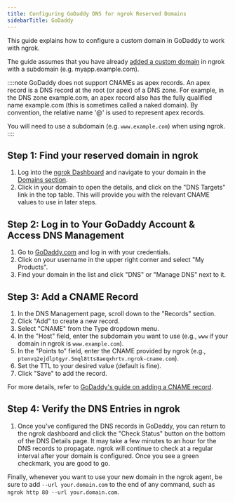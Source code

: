 ```yaml
---
title: Configuring GoDaddy DNS for ngrok Reserved Domains
sidebarTitle: GoDaddy
---
```


This guide explains how to configure a custom domain in GoDaddy to work with ngrok.

The guide assumes that you have already [added a custom domain](/universal-gateway/custom-domains/) in ngrok with a subdomain (e.g. myapp.example.com).

::::note
GoDaddy does not support CNAMEs as apex records. An apex record is a DNS record at the root (or apex) of a DNS zone. For example, in the DNS zone example.com, an apex record also has the fully qualified name example.com (this is sometimes called a naked domain). By convention, the relative name '@' is used to represent apex records.

You will need to use a subdomain (e.g. `www.example.com`) when using ngrok.
::::

## Step 1: Find your reserved domain in ngrok

1. Log into the [ngrok Dashboard](https://dashboard.ngrok.com) and navigate to your domain in the [Domains section](https://dashboard.ngrok.com/domains).
1. Click in your domain to open the details, and click on the "DNS Targets" link in the top table. This will provide you with the relevant CNAME values to use in later steps.

## Step 2: Log in to Your GoDaddy Account & Access DNS Management

1. Go to [GoDaddy.com](https://www.godaddy.com) and log in with your credentials.
1. Click on your username in the upper right corner and select "My Products".
1. Find your domain in the list and click "DNS" or "Manage DNS" next to it.

## Step 3: Add a CNAME Record

1. In the DNS Management page, scroll down to the "Records" section.
1. Click "Add" to create a new record.
1. Select "CNAME" from the Type dropdown menu.
1. In the "Host" field, enter the subdomain you want to use (e.g., `www` if your domain in ngrok is `www.example.com`).
1. In the "Points to" field, enter the CNAME provided by ngrok (e.g., `ptenvq2ejdlptgyr.5mql8tts8aeqxhrtv.ngrok-cname.com`).
1. Set the TTL to your desired value (default is fine).
1. Click "Save" to add the record.

For more details, refer to [GoDaddy's guide on adding a CNAME record](https://www.godaddy.com/help/add-a-cname-record-19236).

## Step 4: Verify the DNS Entries in ngrok

1. Once you've configured the DNS records in GoDaddy, you can return to the ngrok dashboard and click the "Check Status" button on the bottom of the DNS Details page. It may take a few minutes to an hour for the DNS records to propagate. ngrok will continue to check at a regular interval after your domain is configured. Once you see a green checkmark, you are good to go.

Finally, whenever you want to use your new domain in the ngrok agent, be sure to add `--url your.domain.com` to the end of any command, such as `ngrok http 80 --url your.domain.com`.
